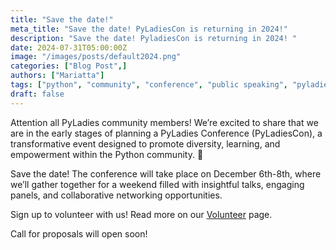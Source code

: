 ```yaml
---
title: "Save the date!"
meta_title: "Save the date! PyLadiesCon is returning in 2024!"
description: "Save the date! PyladiesCon is returning in 2024! "
date: 2024-07-31T05:00:00Z
image: "/images/posts/default2024.png"
categories: ["Blog Post",]
authors: ["Mariatta"]
tags: ["python", "community", "conference", "public speaking", "pyladies"]
draft: false
---
```




Attention all PyLadies community members! We’re excited to share that we are in the early stages of planning a
PyLadies Conference (PyLadiesCon), a transformative event designed to promote diversity, learning,
and empowerment within the Python community. 🎉

Save the date! The conference will take place on December 6th-8th, where we’ll gather together
for a weekend filled with insightful talks, engaging panels, and collaborative networking opportunities.

Sign up to volunteer with us! Read more on our [Volunteer](/volunteer) page.

Call for proposals will open soon!


